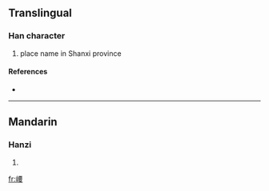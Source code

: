 ==Translingual==

===Han character===
{{Han char|rn=46|rad=山|as=09|sn=12|four=|canj=山一田女 (UMWV)}}

# place name in Shanxi province

====References====
* {{Han ref|kx=0315.370|dkj=08261|hdz=10785.080|uh=5D3E|ud=23870}}

----

==Mandarin==

===Hanzi===
{{cmn-hanzi|pin=[[yǎo]] ([[yao3]])|wg=yao<sup>3</sup>}}

# {{defn|Mandarin}}

[[fr:崾]]